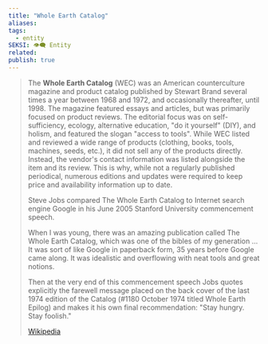 ```yaml
---
title: "Whole Earth Catalog"
aliases: 
tags:
  - entity
SEKSI: 👁️‍🗨️ Entity
related:
publish: true
---
```




> The **Whole Earth Catalog** (WEC) was an American counterculture magazine and product catalog published by Stewart Brand several times a year between 1968 and 1972, and occasionally thereafter, until 1998. The magazine featured essays and articles, but was primarily focused on product reviews. The editorial focus was on self-sufficiency, ecology, alternative education, "do it yourself" (DIY), and holism, and featured the slogan "access to tools". While WEC listed and reviewed a wide range of products (clothing, books, tools, machines, seeds, etc.), it did not sell any of the products directly. Instead, the vendor's contact information was listed alongside the item and its review. This is why, while not a regularly published periodical, numerous editions and updates were required to keep price and availability information up to date.
>
> Steve Jobs compared The Whole Earth Catalog to Internet search engine Google in his June 2005 Stanford University commencement speech. 
>
> 
>
> When I was young, there was an amazing publication called The Whole Earth Catalog, which was one of the bibles of my generation ... It was sort of like Google in paperback form, 35 years before Google came along. It was idealistic and overflowing with neat tools and great notions. 
>
> Then at the very end of this commencement speech Jobs quotes explicitly the farewell message placed on the back cover of the last 1974 edition of the Catalog (#1180 October 1974 titled Whole Earth Epilog) and makes it his own final recommendation: "Stay hungry. Stay foolish."
>
> [Wikipedia](https://en.wikipedia.org/wiki/Whole%20Earth%20Catalog)
